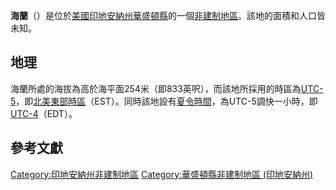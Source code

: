 {{noteTA
|G1=USState
|G2=地名
|G3=Unit
}}
{{Infobox settlement
|official_name            = 海蘭
|native_name = Highland
|settlement_type          = [[非建制地區|非建制地區]]
|image_skyline            = 
|imagesize                = 
|image_map                = 
|mapsize                  = 
|pushpin_map              = USA Indiana
|pushpin_label            = 海蘭
|pushpin_label_position   = top
|pushpin_map_caption      = 海蘭在印地安納州的位置
|subdivision_type         = [[世界政區索引|國家]]
|subdivision_type1        = [[美国州份|州份]]
|subdivision_type2        = [[印地安納州行政区划|縣]]
|subdivision_name         = [[美国|美国]]
|subdivision_name1        = [[印地安納州|印地安納州]]
|subdivision_name2        = [[華盛頓縣_(印地安納州)|華盛頓縣]]
|elevation_ft             = 833
|elevation_m              = 254
|area_total_km2           = 
|area_total_sq_mi         = 
|area_land_km2            = 
|area_land_sq_mi          = 
|area_water_km2           = 
|area_water_sq_mi         = 
|population_as_of         = 2010
|population_footnotes     = 
|population_total         = 
|population_metro         = 
|population_density_km2   = auto
|population_density_sq_mi = auto
|timezone                 = [[北美东部时区|北美东部时区]]
|utc_offset               = -5
|coordinates              = {{coord|38|38|58|N|86|07|39|W|display=inline,title}}
| coor_pinpoint           = 
| coordinates_footnotes   = 
|timezone_DST             = EDT
|utc_offset_DST           = -4
|postal_code_type         = [[美國郵區編號|郵區編號]]
|postal_code              = 47167
|area_code                = {{link-en|电话区号812|Area code 812|812}}
|blank_name = [[地名信息系统|GNIS ID]]
|blank_info = 436147<ref name="GNIS">{{cite gnis|436147|Highland}}</ref>
}}
'''海蘭'''（{{lang-en|Highland}}）是位於[[美國|美國]][[印地安納州|印地安納州]][[華盛頓縣_(印地安納州)|華盛頓縣]]的一個[[非建制地區|非建制地區]]。該地的面積和人口皆未知。

== 地理 ==
海蘭所處的海拔為高於海平面254米（即833英呎），而該地所採用的時區為[[UTC-5|UTC-5]]，即[[北美東部時區|北美東部時區]]（EST）。同時該地設有[[夏令時間|夏令時間]]，為UTC-5調快一小時，即[[UTC-4|UTC-4]]（EDT）。

== 參考文獻 ==
{{reflist}}

{{華盛頓縣 (印地安納州)}}

{{DEFAULTSORT:Highland}}
[[Category:印地安納州非建制地區|Category:印地安納州非建制地區]]
[[Category:華盛頓縣非建制地區_(印地安納州)|Category:華盛頓縣非建制地區 (印地安納州)]]

{{Indiana-geo-stub}}